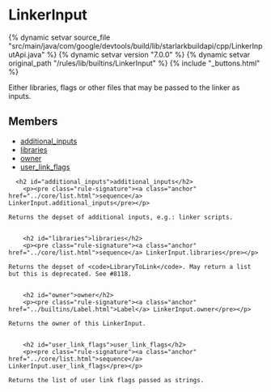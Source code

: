 <html devsite>
<head>
  <meta name="project_path" value="/_project.yaml">
  <meta name="book_path" value="/versions/7.0.0/_book.yaml">
</head>
<body>

<h1 class="page-title" id="modules.LinkerInput">LinkerInput</h1>

{% dynamic setvar source_file "src/main/java/com/google/devtools/build/lib/starlarkbuildapi/cpp/LinkerInputApi.java" %}
{% dynamic setvar version "7.0.0" %}
{% dynamic setvar original_path "/rules/lib/builtins/LinkerInput" %}
{% include "_buttons.html" %}
<!-- {% raw %} -->

Either libraries, flags or other files that may be passed to the linker as inputs.

<h2>Members</h2>
<ul>
    <li>
    <a href="#additional_inputs">additional_inputs</a>
  </li>
      <li>
    <a href="#libraries">libraries</a>
  </li>
      <li>
    <a href="#owner">owner</a>
  </li>
      <li>
    <a href="#user_link_flags">user_link_flags</a>
  </li>
  </ul>

      <h2 id="additional_inputs">additional_inputs</h2>
        <p><pre class="rule-signature"><a class="anchor" href="../core/list.html">sequence</a> LinkerInput.additional_inputs</pre></p>

    Returns the depset of additional inputs, e.g.: linker scripts.


        <h2 id="libraries">libraries</h2>
        <p><pre class="rule-signature"><a class="anchor" href="../core/list.html">sequence</a> LinkerInput.libraries</pre></p>

    Returns the depset of <code>LibraryToLink</code>. May return a list but this is deprecated. See #8118.


        <h2 id="owner">owner</h2>
        <p><pre class="rule-signature"><a class="anchor" href="../builtins/Label.html">Label</a> LinkerInput.owner</pre></p>

    Returns the owner of this LinkerInput.


        <h2 id="user_link_flags">user_link_flags</h2>
        <p><pre class="rule-signature"><a class="anchor" href="../core/list.html">sequence</a> LinkerInput.user_link_flags</pre></p>

    Returns the list of user link flags passed as strings.



</body>
</html>

<!-- {% endraw %} -->
